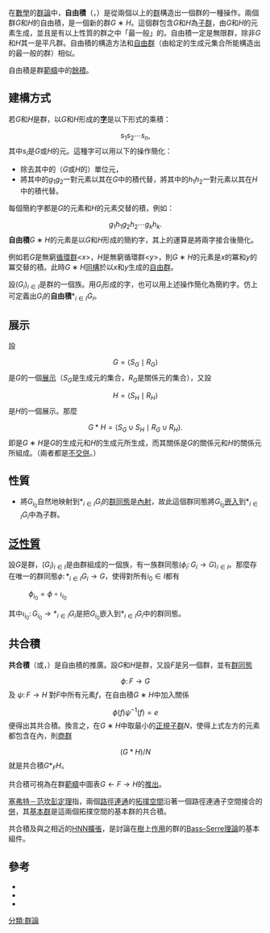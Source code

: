 在[[數學|數學]]的[[群論|群論]]中，'''自由積'''（{{lang-en|'''free product'''}}，{{lang-fr|'''produit libre'''}}）是從兩個以上的[[群_(數學)|群]]構造出一個群的一種操作。兩個群''G''和''H''的自由積，是一個新的群''G'' ∗ ''H''。這個群包含''G''和''H''為[[子群|子群]]，由''G''和''H''的元素生成，並且是有以上性質的群之中「最一般」的。自由積一定是無限群，除非''G''和''H''其一是平凡群。自由積的構造方法和[[自由群|自由群]]（由給定的生成元集合所能構造出的最一般的群）相似。

自由積是群[[範疇_(數學)|範疇]]中的[[餘積|餘積]]。

==建構方式==
若''G''和''H''是群，以''G''和''H''形成的'''[[字_(群論)|字]]'''是以下形式的乘積：
:<math>s_1 s_2 \cdots s_n,</math>
其中''s''<sub>''i''</sub>是''G''或''H''的元。這種字可以用以下的操作簡化：
* 除去其中的（''G''或''H''的）單位元，
* 將其中的''g''<sub>1</sub>''g''<sub>2</sub>一對元素以其在''G''中的積代替，將其中的''h''<sub>1</sub>''h''<sub>2</sub>一對元素以其在''H''中的積代替。
每個簡約字都是''G''的元素和''H''的元素交替的積，例如：
:<math>g_1 h_1 g_2 h_2 \cdots g_k h_k.</math>
'''自由積'''''G'' ∗ ''H''的元素是以''G''和''H''形成的簡約字，其上的運算是將兩字接合後簡化。

例如若''G''是無窮[[循環群|循環群]]<''x''>，''H''是無窮循環群<''y''>，則''G'' ∗ ''H''的元素是''x''的冪和''y''的冪交替的積。此時''G'' ∗ ''H''[[群同構|同構]]於以''x''和''y''生成的[[自由群|自由群]]。

設<math>(G_i)_{i\in I}</math>是群的一個族。用<math>G_i</math>形成的字，也可以用上述操作簡化為簡約字。仿上可定義出<math>G_i</math>的'''自由積'''<math>*_{i\in I} G_i </math>。

==展示==
設
:<math>G = \langle S_G \mid R_G \rangle</math>
是''G''的一個[[群的展示|展示]]（''S''<sub>''G''</sub>是生成元的集合，''R''<sub>''G''</sub>是關係元的集合），又設
:<math>H = \langle S_H \mid R_H \rangle</math>
是''H''的一個展示。那麼
:<math>G * H = \langle S_G \cup S_H \mid R_G \cup R_H \rangle.</math>
即是''G'' ∗ ''H''是''G''的生成元和''H''的生成元所生成，而其關係是''G''的關係元和''H''的關係元所組成。（兩者都是[[不交併|不交併]]。）

==性質==
*將<math>G_{i_0}</math>自然地映射到<math>*_{i\in I} G_i</math>的[[群同態|群同態]]是[[內射|內射]]，故此這個群同態將<math>G_{i_0}</math>[[嵌入_(數學)|嵌入]]到<math>*_{i\in I} G_i</math>中為子群。

==[[泛性質|泛性質]]==
設''G''是群，<math>(G_i)_{i\in I}</math>是由群組成的一個族，有一族群同態<math>(\phi_i\colon G_i \to G)_{i\in I}</math>。那麼存在唯一的群同態<math>\phi\colon *_{i\in I} G_i \to G</math>，使得對所有<math>i_0\in I</math>都有
: <math>\phi_{i_0} = \phi \circ \iota_{i_0}</math>
其中<math>\iota_{i_0}\colon G_{i_0} \to *_{i\in I} G_i </math>是把<math>G_{i_0}</math>嵌入到<math>*_{i\in I} G_i</math>中的群同態。

==共合積==
'''共合積'''（{{lang-en|'''amalgamated (free) product'''}}或{{lang|en|'''free product with amalgamation'''}}，{{lang-fr|'''produit (libre) amalgamé'''}}）是自由積的推廣。設''G''和''H''是群，又設''F''是另一個群，並有[[群同態|群同態]]
:<math>\phi\colon F\to G</math> 及 <math>\psi\colon F\to H</math>
對''F''中所有元素''f''，在自由積''G'' ∗ ''H''中加入關係
:<math>\phi(f)\psi^{-1}(f)=e</math>
便得出其共合積。換言之，在''G'' ∗ ''H''中取最小的[[正規子群|正規子群]]''N''，使得上式左方的元素都包含在內，則[[商群|商群]]
:<math>(G * H)/ N</math>
就是共合積<math>G *_F H</math>。

共合積可視為在群[[範疇_(數學)|範疇]]中圖表<math>G \leftarrow F \rightarrow H</math>的[[推出_(範疇論)|推出]]。

[[塞弗特－范坎彭定理|塞弗特－范坎彭定理]]指，兩個[[路徑連通|路徑連通]]的[[拓撲空間|拓撲空間]]沿著一個路徑連通子空間接合的[[併集|併]]，其[[基本群|基本群]]是這兩個拓撲空間的基本群的共合積。

共合積及與之相近的[[HNN擴張|HNN擴張]]，是討論在[[樹_(圖論)|樹]]上[[群作用|作用]]的群的[[Bass–Serre理論|Bass–Serre理論]]的基本組件。

==參考==
* {{planetmath reference|id=6574|title=Free product}}
* {{planetmath reference|id=3944|title=Free product with amalgamated subgroup}}
*{{cite book|author=Pierre de la Harpe |authorlink= |coauthors= |title=Topics in Geometric Group Theory |year= 2000|publisher=The University of Chicago Press |location=Chicago and London |isbn=0-226-31721-8 }}

[[分類:群論|分類:群論]]